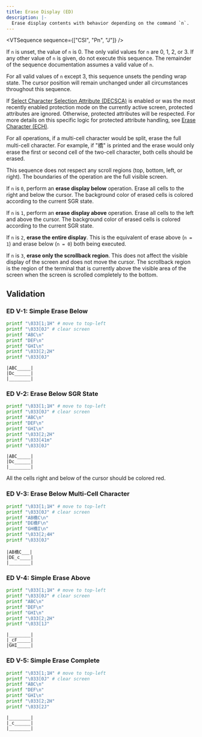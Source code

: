 ```yaml
---
title: Erase Display (ED)
description: |-
  Erase display contents with behavior depending on the command `n`.
---
```


<VTSequence sequence={["CSI", "Pn", "J"]} />

If `n` is unset, the value of `n` is 0. The only valid values for `n` are
0, 1, 2, or 3. If any other value of `n` is given, do not execute this sequence.
The remainder of the sequence documentation assumes a valid value of `n`.

For all valid values of `n` except 3, this sequence unsets the pending wrap state.
The cursor position will remain unchanged under all circumstances throughout
this sequence.

If [Select Character Selection Attribute (DECSCA)](#TODO) is enabled
or was the most recently enabled protection mode on the currently active screen,
protected attributes are ignored. Otherwise, protected attributes will be
respected. For more details on this specific logic for protected attribute
handling, see [Erase Character (ECH)](/vt/ech).

For all operations, if a multi-cell character would be split, erase the full multi-cell
character. For example, if "橋" is printed and the erase would only erase the
first or second cell of the two-cell character, both cells should be erased.

This sequence does not respect any scroll regions (top, bottom, left, or
right). The boundaries of the operation are the full visible screen.

If `n` is `0`, perform an **erase display below** operation. Erase all
cells to the right and below the cursor. The background color of erased cells
is colored according to the current SGR state.

If `n` is `1`, perform an **erase display above** operation. Erase all
cells to the left and above the cursor. The background color of erased cells
is colored according to the current SGR state.

If `n` is `2`, **erase the entire display**. This is the equivalent of
erase above (`n = 1`) and erase below (`n = 0`) both being executed.

If `n` is `3`, **erase only the scrollback region**. This does not affect
the visible display of the screen and does not move the cursor. The scrollback
region is the region of the terminal that is currently above the visible
area of the screen when the screen is scrolled completely to the bottom.

## Validation

### ED V-1: Simple Erase Below

```bash
printf "\033[1;1H" # move to top-left
printf "\033[0J" # clear screen
printf "ABC\n"
printf "DEF\n"
printf "GHI\n"
printf "\033[2;2H"
printf "\033[0J"
```

```
|ABC_____|
|Dc______|
|________|
```

### ED V-2: Erase Below SGR State

```bash
printf "\033[1;1H" # move to top-left
printf "\033[0J" # clear screen
printf "ABC\n"
printf "DEF\n"
printf "GHI\n"
printf "\033[2;2H"
printf "\033[41m"
printf "\033[0J"
```

```
|ABC_____|
|Dc______|
|________|
```

All the cells right and below of the cursor should be colored red.

### ED V-3: Erase Below Multi-Cell Character

```bash
printf "\033[1;1H" # move to top-left
printf "\033[0J" # clear screen
printf "AB橋C\n"
printf "DE橋F\n"
printf "GH橋I\n"
printf "\033[2;4H"
printf "\033[0J"
```

```
|AB橋C___|
|DE_c____|
|________|
```

### ED V-4: Simple Erase Above

```bash
printf "\033[1;1H" # move to top-left
printf "\033[0J" # clear screen
printf "ABC\n"
printf "DEF\n"
printf "GHI\n"
printf "\033[2;2H"
printf "\033[1J"
```

```
|________|
|_cF_____|
|GHI_____|
```

### ED V-5: Simple Erase Complete

```bash
printf "\033[1;1H" # move to top-left
printf "\033[0J" # clear screen
printf "ABC\n"
printf "DEF\n"
printf "GHI\n"
printf "\033[2;2H"
printf "\033[2J"
```

```
|________|
|_c______|
|________|
```

